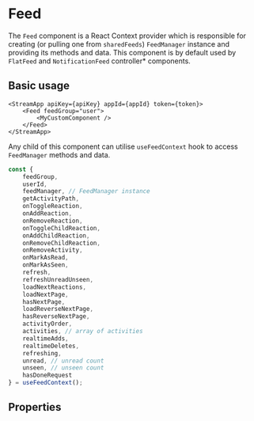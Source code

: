 # Feed

The `Feed` component is a React Context provider which is responsible for creating (or pulling one from `sharedFeeds`) `FeedManager` instance and providing its methods and data. This component is by default used by `FlatFeed` and `NotificationFeed` controller* components.

## Basic usage

```tsx
<StreamApp apiKey={apiKey} appId={appId} token={token}>
	<Feed feedGroup="user">
		<MyCustomComponent />
	</Feed>
</StreamApp>
```

Any child of this component can utilise `useFeedContext` hook to access `FeedManager` methods and data.

```ts
const {
	feedGroup,
	userId,
	feedManager, // FeedManager instance
	getActivityPath, 
	onToggleReaction,
	onAddReaction,
	onRemoveReaction,
	onToggleChildReaction,
	onAddChildReaction,
	onRemoveChildReaction,
	onRemoveActivity,
	onMarkAsRead,
	onMarkAsSeen,
	refresh,
	refreshUnreadUnseen,
	loadNextReactions,
	loadNextPage,
	hasNextPage,
	loadReverseNextPage,
	hasReverseNextPage,
	activityOrder,
	activities, // array of activities
	realtimeAdds,
	realtimeDeletes,
	refreshing,
	unread, // unread count
	unseen, // unseen count
	hasDoneRequest
} = useFeedContext();
```

## Properties

